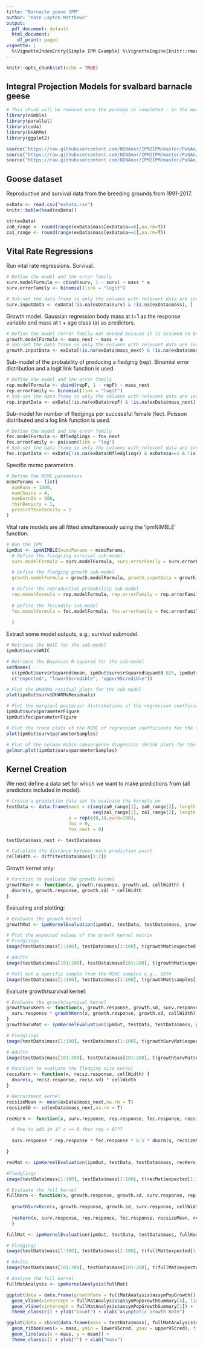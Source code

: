 ```yaml
---
title: "Barnacle goose IPM"
author: "Kate Layton-Matthews"
output:
  pdf_document: default
  html_document:
    df_print: paged
vignette: |
  %\VignetteIndexEntry{Simple IPM Example} %\VignetteEngine{knitr::rmarkdown} %\VignetteEncoding{UTF-8}
---
```


```r
knitr::opts_chunk$set(echo = TRUE)
```

## Integral Projection Models for svalbard barnacle geese

```r
# This chunk will be removed once the package is completed - in the meantime it loads the required libraries for the analysis and imports the relevant source files from the project GitHub pages
library(nimble)
library(parallel)
library(coda)
library(DHARMa)
library(ggplot2)

source("https://raw.githubusercontent.com/NINAnor/IPM2IPM/master/PaGAn/R/mcmcInternals.R")
source("https://raw.githubusercontent.com/NINAnor/IPM2IPM/master/PaGAn/R/glmNIMBLE.R")
source("https://raw.githubusercontent.com/NINAnor/IPM2IPM/master/PaGAn/R/ipmNIMBLE.R")
```

## Goose dataset
Reproductive and survival data from the breeding grounds from 1991-2017.

```r
exData <- read.csv("exData.csv")
knitr::kable(head(exData))

str(exData)
za0_range <- round(range(exData$mass[exData$a==0],na.rm=T))
za1_range <- round(range(exData$mass[exData$a==1],na.rm=T))

```

## Vital Rate Regressions

Run vital rate regressions. 
Survival.
```r
# Define the model and the error family
surv.modelFormula <- cbind(surv, 1 - surv) ~ mass * a
surv.errorFamily <- binomial(link = "logit")

# Sub-set the data frame so only the columns with relevant data are included
surv.inputData <- exData[!is.na(exData$surv) & !is.na(exData$mass), ]
```

Growth model. Gaussian regression body mass at t+1 as the response variable and mass at t + age class (a) as predictors.
```r
# Define the model (error family not needed because it is assumed to be Gaussian if not specified)
growth.modelFormula <- mass_next ~ mass + a
# Sub-set the data frame so only the columns with relevant data are included
growth.inputData <- exData[!is.na(exData$mass_next) & !is.na(exData$mass), ]
```

Sub-model of the probability of producing a fledging (rep). Binomial error distribution and a logit link function is used.
```r
# Define the model and the error family
rep.modelFormula <- cbind(repF, 1 - repF) ~ mass_next
rep.errorFamily <- binomial(link = "logit")
# Sub-set the data frame so only the columns with relevant data are included
rep.inputData <- exData[!is.na(exData$repF) & !is.na(exData$mass_next) & exData$a==1, ]
```

Sub-model for number of fledgings per successful female (fec). Poisson distributed and a log link function is used.
```r
# Define the model and the error family
fec.modelFormula <- Nfledglings ~ fox_next
fec.errorFamily <- poisson(link = "log")
# Sub-set the data frame so only the columns with relevant data are included
fec.inputData <- exData[!is.na(exData$Nfledglings) & exData$a==1 & !is.na(exData$mass_next), ]
```

Specific mcmc parameters.
```r
# Define the MCMC parameters
mcmcParams <- list(
  numRuns = 1000,
  numChains = 4,
  numBurnIn = 500,
  thinDensity = 1,
  predictThinDensity = 1
)
```

Vital rate models are all fitted simultaneously using the 'ipmNIMBLE' function. 
```r
# Run the IPM
ipmOut <- ipmNIMBLE(mcmcParams = mcmcParams,
  # Define the fledgling survival sub-model
  surv.modelFormula = surv.modelFormula, surv.errorFamily = surv.errorFamily, surv.inputData = surv.inputData,

  # Define the fledging growth sub-model
  growth.modelFormula = growth.modelFormula, growth.inputData = growth.inputData,

  # Define the reproductive probability sub-model
  rep.modelFormula = rep.modelFormula, rep.errorFamily = rep.errorFamily, rep.inputData = rep.inputData,
  
  # Define the fecundity sub-model
  fec.modelFormula = fec.modelFormula, fec.errorFamily = fec.errorFamily, fec.inputData = fec.inputData,
  
  )
```

Extract some model outputs, e.g., survival submodel.
```r

# Retrieve the WAIC for the sub-model
ipmOut$surv$WAIC

# Retrieve the Bayesian R-squared for the sub-model
setNames(
  c(ipmOut$surv$rSquared$mean, ipmOut$surv$rSquared$quant0.025, ipmOut$surv$rSquared$quant0.975),
  c("expected", "lower95credible", "upper95credible"))

# Plot the DHARMa residual plots for the sub-model
plot(ipmOut$surv$DHARMaResiduals)

# Plot the margianl posterior distributions of the regression coefficients associated with the sub-model
ipmOut$surv$parameterFigure
ipmOut$fec$parameterFigure

# Plot the trace plots of the MCMC of regression coefficients for the sub-model
plot(ipmOut$surv$parameterSamples)

# Plot of the Gelman-Rubin convergence diagnostic shrink plots for the sub-model
gelman.plot(ipmOut$surv$parameterSamples)

```

## Kernel Creation

We next define a data set for which we want to make predictions from (all predictors included in model).
```r
# Create a prediction data set to evaluate the kernels on
testData <- data.frame(mass = c(seq(za0_range[1], za0_range[2], length.out = 100), 
                                seq(za1_range[1], za1_range[2], length.out = 100)),
                       a = rep(c(0,1),each=100),
                       fox = 0,
                       fox_next = 0)

testData$mass_next <- testData$mass

# Calculate the distance between each prediction point
cellWidth <- diff(testData$mass[1:2])

```

Growth kernel only: 
```r
# Function to evaluate the growth kernel
growthKern <- function(x, growth.response, growth.sd, cellWidth) {
  dnorm(x, growth.response, growth.sd) * cellWidth
}
```

Evaluating and plotting: 
```r
# Evaluate the growth kernel
growthMat <- ipmKernelEvaluation(ipmOut, testData, testData$mass, growthKern, cellWidth = cellWidth)

# Plot the expected values of the growth kernel matrix
# Fledglings
image(testData$mass[1:100], testData$mass[1:100], t(growthMat$expected[1:100,1:100]), xlab = "mass(t)", ylab = "mass(t + 1)")

# Adults 
image(testData$mass[101:200], testData$mass[101:200], t(growthMat$expected[101:200,101:200]), xlab = "mass(t)", ylab = "mass(t + 1)")

# Pull out a specific sample from the MCMC samples e.g., 10th 
image(testData$mass[1:100], testData$mass[1:100], t(growthMat$samples[1:100, 1:100 , 10]), xlab = "mass(t)", ylab = "mass(t + 1)")

```

Evaluate growth/survival kernel: 
```r
# Evaluate the growth/survival kernel
growthSurvKern <- function(x, growth.response, growth.sd, surv.response, cellWidth) {
  surv.response * growthKern(x, growth.response, growth.sd, cellWidth)
}
growthSurvMat <- ipmKernelEvaluation(ipmOut, testData, testData$mass, growthSurvKern, cellWidth = cellWidth)

# Fledglings
image(testData$mass[1:100], testData$mass[1:100], t(growthSurvMat$expected[1:100,1:100]), xlab = "mass(t)", ylab = "mass(t + 1)", main="fledgling survival and growth")

# Adults
image(testData$mass[101:200], testData$mass[101:200], t(growthSurvMat$expected[101:200,101:200]), xlab = "size(t)", ylab = "size(t + 1)", main="adult survival and growth")
```

```r
# Function to evaluate the fledging size kernel
recszKern <- function(x, recsz.response, cellWidth) {
  dnorm(x, recsz.response, recsz.sd) * cellWidth
}
```


```r
# Recruitment kernel
recsizeMean <- mean(exData$mass_next,na.rm = T)
recsizeSD <- sd(exData$mass_next,na.rm = T)

recKern <- function(x, surv.response, rep.response, fec.response, recsizeMean, recsizeSD, cellWidth) {

  # How to add in if a == 0 then rep = 0???
  
  surv.response * rep.response * fec.response * 0.5 * dnorm(x, recsizeMean, recsizeSD) * cellWidth

}

recMat <- ipmKernelEvaluation(ipmOut, testData, testData$mass, recKern, recsizeMean = recsizeMean, recsizeSD = recsizeSD, cellWidth = cellWidth)

#Fledglings
image(testData$mass[1:100], testData$mass[1:100], t(recMat$expected[1:100,1:100]), xlab = "mass(t)", ylab = "mass(t + 1)")

# Evaluate the full kernel
fullKern <- function(x, growth.response, growth.sd, surv.response, rep.response, fec.response, recsizeMean, recsizeSD, cellWidth) {
  
  growthSurvKern(x, growth.response, growth.sd, surv.response, cellWidth) + 
  
  recKern(x, surv.response, rep.response, fec.response, recsizeMean, recsizeSD, cellWidth) 
  }

fullMat <- ipmKernelEvaluation(ipmOut, testData, testData$mass, fullKern, recsizeMean=recsizeMean, recsizeSD=recsizeSD, cellWidth = cellWidth)

# Fledgings
image(testData$mass[1:100], testData$mass[1:100], t(fullMat$expected[1:100,1:100]), xlab = "mass(t)", ylab = "mass(t + 1)")

# Adults
image(testData$mass[101:200], testData$mass[101:200], t(fullMat$expected[101:200,101:200]), xlab = "mass(t)", ylab = "mass(t + 1)")

# Analyse the full kernel
fullMatAnalysis <- ipmKernelAnalysis(fullMat)

ggplot(data = data.frame(growthRate = fullMatAnalysis$assymPopGrowth)) + geom_histogram(aes(x = growthRate), fill = "#69b3a2", color = "#e9ecef") +
  geom_vline(xintercept = fullMatAnalysis$assymPopGrowthSummary[4], linetype = "dashed") + geom_vline(xintercept = fullMatAnalysis$assymPopGrowthSummary[5], linetype = "dashed") +
  geom_vline(xintercept = fullMatAnalysis$assymPopGrowthSummary[1]) +
  theme_classic() + ylab("Count") + xlab("Asymptotic Growth Rate")

ggplot(data = cbind(data.frame(mass = testData$mass), fullMatAnalysis$stableDistSummary)) +
  geom_ribbon(aes(x = mass, ymin = lower95cred, ymax = upper95cred), fill = "#69b3a2", color = "#e9ecef") +
  geom_line(aes(x = mass, y = mean)) +
  theme_classic() + ylab("") + xlab("mass")

```

